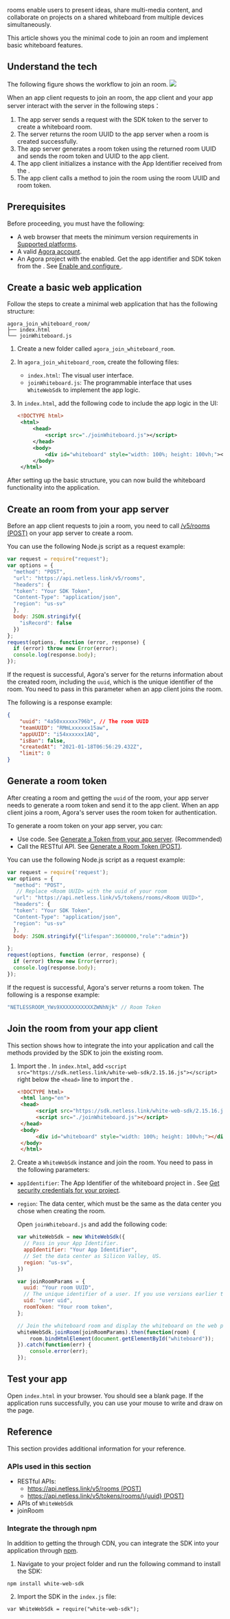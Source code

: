 <PlatformWrapper platform="web">

<Vg k="WHITE" /> rooms enable users to present ideas, share multi-media content, and collaborate on projects on a shared whiteboard from multiple devices simultaneously.

This article shows you the minimal code to join an <Vg k="WHITE" /> room and implement basic whiteboard features.

## Understand the tech
The following figure shows the workflow to join an <Vg k="WHITE" /> room.
![](https://web-cdn.agora.io/docs-files/1620443996218)

When an app client requests to join an <Vg k="WHITE" /> room, the app client and your app server interact with the <Vg k="WHITE" /> server in the following steps：
1. The app server sends a request with the SDK token to the <Vg k="WHITE" /> server to create a whiteboard room.
2. The <Vg k="WHITE" /> server returns the room UUID to the app server when a room is created successfully.
3. The app server generates a room token using the returned room UUID and sends the room token and UUID to the app client.
4. The app client initializes a <Vg k="WHITE_SDK" /> instance with the App Identifier received from the <Vg k="CONSOLE" />.
5. The app client calls a method to join the <Vg k="WHITE" /> room using the room UUID and room token.

## Prerequisites

Before proceeding, you must have the following:

- A web browser that meets the minimum version requirements in [Supported platforms](../overview/supported-platforms).
- A valid [Agora account](../get-started/manage-agora-account#sign-up-and-log-in).
- An Agora project with the <Vg k="WHITE" /> enabled. Get the app identifier and SDK token from the <Vg k="CONSOLE" />. See [Enable and configure <Vg k="WHITE" />](../get-started/enable-whiteboard).

## Create a basic web application

Follow the steps to create a minimal web application that has the following structure:

```
agora_join_whiteboard_room/
├── index.html
└── joinWhiteboard.js
```

1. Create a new folder called `agora_join_whiteboard_room`.
2. In `agora_join_whiteboard_room`, create the following files:
   - `index.html`: The visual user interface.
   - `joinWhiteboard.js`: The programmable interface that uses `WhiteWebSdk` to implement the app logic.

3. In `index.html`, add the following code to include the app logic in the UI:

   ```xml
   <!DOCTYPE html>
    <html>
        <head>
            <script src="./joinWhiteboard.js"></script>
        </head>
        <body>
            <div id="whiteboard" style="width: 100%; height: 100vh;"></div>
        </body>
    </html>
    ```

After setting up the basic structure, you can now build the whiteboard functionality into the application.

## Create an <Vg k="WHITE" /> room from your app server

Before an app client requests to join a room, you need to call [/v5/rooms (POST)](../reference/whiteboard-api/room-management#create-a-room-post) on your app server to create a room.

You can use the following Node.js script as a request example:

```javascript
var request = require("request");
var options = {
  "method": "POST",
  "url": "https://api.netless.link/v5/rooms",
  "headers": {
  "token": "Your SDK Token",
  "Content-Type": "application/json",
  "region": "us-sv"
  },
  body: JSON.stringify({
    "isRecord": false
  })
};
request(options, function (error, response) {
  if (error) throw new Error(error);
  console.log(response.body);
});
```

If the request is successful, Agora's server for the <Vg k="WHITE" /> returns information about the created room, including the `uuid`, which is the unique identifier of the room. You need to pass in this parameter when an app client joins the room.

The following is a response example:

```json
{
    "uuid": "4a50xxxxxx796b", // The room UUID
    "teamUUID": "RMmLxxxxxx15aw",
    "appUUID": "i54xxxxxx1AQ",
    "isBan": false,
    "createdAt": "2021-01-18T06:56:29.432Z",
    "limit": 0
}
```

## Generate a room token
After creating a room and getting the `uuid` of the room, your app server needs to generate a room token and send it to the app client. When an app client joins a room, Agora's server uses the room token for authentication.

To generate a room token on your app server, you can:

- Use code. See [Generate a Token from your app server](../develop/generate-token-app-server). (Recommended)
- Call the <Vg k="WHITE" /> RESTful API. See [Generate a Room Token (POST)](../develop/generate-token-rest#generate-a-room-token-post).

You can use the following Node.js script as a request example:
```javascript
var request = require('request');
var options = {
  "method": "POST",
   // Replace <Room UUID> with the uuid of your room
  "url": "https://api.netless.link/v5/tokens/rooms/<Room UUID>",
  "headers": {
  "token": "Your SDK Token",
  "Content-Type": "application/json",
  "region": "us-sv"
  },
  body: JSON.stringify({"lifespan":3600000,"role":"admin"})

};
request(options, function (error, response) {
  if (error) throw new Error(error);
  console.log(response.body);
});
```

If the request is successful, Agora's server returns a room token. The following is a response example:

```javascript
"NETLESSROOM_YWs9XXXXXXXXXXXZWNhNjk" // Room Token
```

## Join the <Vg k="WHITE" /> room from your app client

This section shows how to integrate the <Vg k="WHITE_SDK" /> into your application and call the methods provided by the SDK to join the existing <Vg k="WHITE" /> room.

1. Import the <Vg k="WHITE_SDK" />.
In `index.html`, add `<script src="https://sdk.netless.link/white-web-sdk/2.15.16.js"></script>` right below the `<head>` line to import the <Vg k="WHITE_SDK" />.

   ```html
   <!DOCTYPE html>
    <html lang="en">
    <head>
         <script src="https://sdk.netless.link/white-web-sdk/2.15.16.js"></script>
         <script src="./joinWhiteboard.js"></script>
    </head>
    <body>
         <div id="whiteboard" style="width: 100%; height: 100vh;"></div>
    </body>
    </html>
   ```

2. Create a `WhiteWebSdk` instance and join the room. You need to pass in the following parameters:
 - `appIdentifier`: The App Identifier of the whiteboard project in <Vg k="CONSOLE" />. See [Get security credentials for your <Vg k="WHITE" /> project](../get-started/enable-whiteboard#get-security-credentials-for-your-whiteboard-project).
 - `region`: The data center, which must be the same as the data center you chose when creating the room.

   Open `joinWhiteboard.js` and add the following code:

   ```javascript
   var whiteWebSdk = new WhiteWebSdk({
     // Pass in your App Identifier.
     appIdentifier: "Your App Identifier",
	 // Set the data center as Silicon Valley, US.
	 region: "us-sv",
   })

   var joinRoomParams = {
     uuid: "Your room UUID",
	 // The unique identifier of a user. If you use versions earlier than v2.15.0, do not add this line.
	 uid: "user uid",
     roomToken: "Your room token",
   };

   // Join the whiteboard room and display the whiteboard on the web page.
   whiteWebSdk.joinRoom(joinRoomParams).then(function(room) {
       room.bindHtmlElement(document.getElementById("whiteboard"));
   }).catch(function(err) {
       console.error(err);
   });
   ```

## Test your app

Open `index.html` in your browser. You should see a blank page. If the application runs successfully, you can use your mouse to write and draw on the page.

## Reference

This section provides additional information for your reference.

### APIs used in this section

- RESTful APIs:
  - [https://api.netless.link/v5/rooms (POST)](../reference/whiteboard-api/room-management#create-a-room-post)
  - [https://api.netless.link/v5/tokens/rooms/\{uuid} (POST)](../develop/generate-token-rest#generate-a-room-token-post)
- APIs of `WhiteWebSdk`
 - joinRoom

### Integrate the <Vg k="WHITE_SDK" /> through npm

In addition to getting the <Vg k="WHITE_SDK" /> through CDN, you can integrate the SDK into your application through [npm](https://docs.npmjs.com/getting-started/).

1. Navigate to your project folder and run the following command to install the SDK:

 ```
npm install white-web-sdk
```

2. Import the SDK in the `index.js` file:

 ```
var WhiteWebSdk = require("white-web-sdk");
```


</PlatformWrapper>